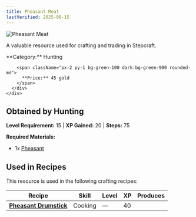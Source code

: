 ```yaml
---
title: Pheasant Meat
lastVerified: 2025-08-15
---
```


<div className="flex items-start gap-6 mb-8">
  <div className="flex-shrink-0">
    <img src="/assets/resources/hunting/bird_2_meat.png" alt="Pheasant Meat" className="w-24 h-24 border rounded-lg" />
  </div>
  <div className="flex-1">
    <div className="space-y-2">
      <p className="text-lg text-muted-foreground">A valuable resource used for crafting and trading in Stepcraft.</p>
      <div className="flex flex-wrap gap-4 text-sm">
        <span className="px-2 py-1 bg-blue-100 dark:bg-blue-900 rounded-md">
          **Category:** Hunting
        </span>
        
        <span className="px-2 py-1 bg-green-100 dark:bg-green-900 rounded-md">
          **Price:** 45 gold
        </span>
      </div>
    </div>
  </div>
</div>

## Obtained by Hunting

**Level Requirement:** 15 | **XP Gained:** 20 | **Steps:** 75


**Required Materials:**
- 1x [Pheasant](/docs/resources/individual/bird_2)


## Used in Recipes

This resource is used in the following crafting recipes:

| Recipe | Skill | Level | XP | Produces |
|--------|-------|-------|----|---------:|
| **[Pheasant Drumstick](/docs/items/individual/drumstick)** | Cooking | — | 40 |  |
